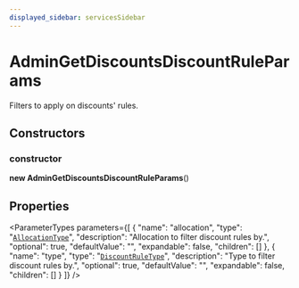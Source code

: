 ```yaml
---
displayed_sidebar: servicesSidebar
---
```



# AdminGetDiscountsDiscountRuleParams

Filters to apply on discounts' rules.

## Constructors

### constructor

**new AdminGetDiscountsDiscountRuleParams**()

## Properties

<ParameterTypes parameters={[
  {
    "name": "allocation",
    "type": "[`AllocationType`](../enums/AllocationType.mdx)",
    "description": "Allocation to filter discount rules by.",
    "optional": true,
    "defaultValue": "",
    "expandable": false,
    "children": []
  },
  {
    "name": "type",
    "type": "[`DiscountRuleType`](../enums/DiscountRuleType.mdx)",
    "description": "Type to filter discount rules by.",
    "optional": true,
    "defaultValue": "",
    "expandable": false,
    "children": []
  }
]} />
